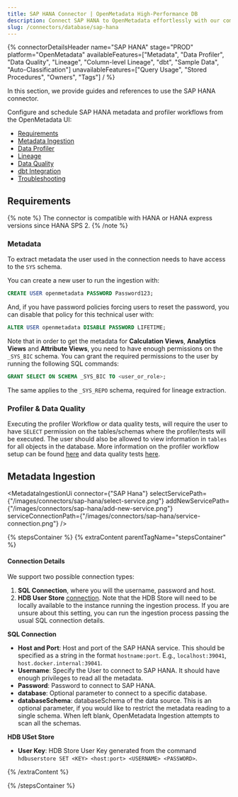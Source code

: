 ```yaml
---
title: SAP HANA Connector | OpenMetadata High-Performance DB
description: Connect SAP HANA to OpenMetadata effortlessly with our comprehensive database connector guide. Setup instructions, configuration steps, and troubleshoot...
slug: /connectors/database/sap-hana
---
```









{% connectorDetailsHeader
name="SAP HANA"
stage="PROD"
platform="OpenMetadata"
availableFeatures=["Metadata", "Data Profiler", "Data Quality", "Lineage", "Column-level Lineage", "dbt", "Sample Data", "Auto-Classification"]
unavailableFeatures=["Query Usage", "Stored Procedures", "Owners", "Tags"]
/ %}


In this section, we provide guides and references to use the SAP HANA connector.

Configure and schedule SAP HANA metadata and profiler workflows from the OpenMetadata UI:

- [Requirements](#requirements)
- [Metadata Ingestion](#metadata-ingestion)
- [Data Profiler](/how-to-guides/data-quality-observability/profiler/workflow)
- [Lineage](/how-to-guides/data-lineage/workflow)
- [Data Quality](/how-to-guides/data-quality-observability/quality)
- [dbt Integration](/connectors/ingestion/workflows/dbt)
- [Troubleshooting](/connectors/database/sap-hana/troubleshooting)

<IngestionModeTiles yamlPath="/snippets/connectors/database/sap-hana/yaml" />

## Requirements

{% note %}
The connector is compatible with HANA or HANA express versions since HANA SPS 2.
{% /note %}

### Metadata

To extract metadata the user used in the connection needs to have access to the `SYS` schema.

You can create a new user to run the ingestion with:

```SQL
CREATE USER openmetadata PASSWORD Password123;
```

And, if you have password policies forcing users to reset the password, you can disable that policy for this technical user with:

```SQL
ALTER USER openmetadata DISABLE PASSWORD LIFETIME;
```

Note that in order to get the metadata for **Calculation Views**, **Analytics Views** and **Attribute Views**, you need to have enough
permissions on the `_SYS_BIC` schema. You can grant the required permissions to the user by running the following SQL commands:

```SQL
GRANT SELECT ON SCHEMA _SYS_BIC TO <user_or_role>;
```

The same applies to the `_SYS_REPO` schema, required for lineage extraction.

### Profiler & Data Quality

Executing the profiler Workflow or data quality tests, will require the user to have `SELECT` permission on the tables/schemas where the profiler/tests will be executed. The user should also be allowed to view information in `tables` for all objects in the database. More information on the profiler workflow setup can be found [here](/how-to-guides/data-quality-observability/profiler/workflow) and data quality tests [here](/how-to-guides/data-quality-observability/quality).

## Metadata Ingestion

<MetadataIngestionUi connector={"SAP Hana"} selectServicePath={"/images/connectors/sap-hana/select-service.png"} addNewServicePath={"/images/connectors/sap-hana/add-new-service.png"} serviceConnectionPath={"/images/connectors/sap-hana/service-connection.png"} />

{% stepsContainer %}
{% extraContent parentTagName="stepsContainer" %}

#### Connection Details

We support two possible connection types:
1. **SQL Connection**, where you will the username, password and host.
2. **HDB User Store** [connection](https://help.sap.com/docs/SAP_HANA_PLATFORM/b3ee5778bc2e4a089d3299b82ec762a7/dd95ac9dbb571014a7d7f0234d762fdb.html?version=2.0.05&locale=en-US). 
  Note that the HDB Store will need to be locally available to the instance running the ingestion process. 
  If you are unsure about this setting, you can run the ingestion process passing the usual SQL connection details.

**SQL Connection**

- **Host and Port**: Host and port of the SAP HANA service. This should be specified as a string in the format `hostname:port`. E.g., `localhost:39041`, `host.docker.internal:39041`.
- **Username**: Specify the User to connect to SAP HANA. It should have enough privileges to read all the metadata.
- **Password**: Password to connect to SAP HANA.
- **database**: Optional parameter to connect to a specific database.
- **databaseSchema**: databaseSchema of the data source. This is an optional parameter, if you would like to restrict the metadata reading to a single schema. When left blank, OpenMetadata Ingestion attempts to scan all the schemas.

**HDB USet Store**

- **User Key**: HDB Store User Key generated from the command `hdbuserstore SET <KEY> <host:port> <USERNAME> <PASSWORD>`.

<AdvancedConfiguration />

{% /extraContent %}

<TestConnection />

<ConfigureIngestion />

<IngestionScheduleAndDeploy />

{% /stepsContainer %}

<Related />

